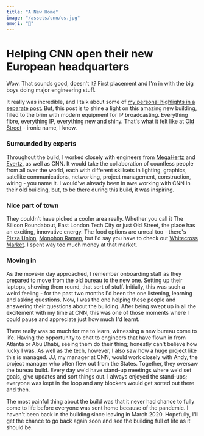 ```yaml
---
title: "A New Home"
image: "/assets/cnn/os.jpg"
emoji: "🏡"
---
```


# Helping CNN open their new European headquarters

Wow. That sounds good, doesn't it? First placement and I'm in with the big boys doing major engineering stuff.

<Picture
	pic="/assets/cnn/building.jpeg"
	caption=""
	alt="Construction in the studio"
/>

It really was incredible, and I talk about some of [my personal highlights in a separate post](/cnn/favourite-moments). But, this post is to shine a light on this amazing new building, filled to the brim with modern equipment for IP broadcasting. Everything fibre, everything IP, everything new and shiny. That's what it felt like at [Old Street](https://160oldstreet.com/) - ironic name, I know.

<Picture
	pic="/assets/cnn/fonts.jpeg"
	caption="Graphics testing as the studio comes to life"
	alt="Testing graphics in TV studio"
/>

### Surrounded by experts

Throughout the build, I worked closely with engineers from [MegaHertz](https://megahertz.co.uk/) and [Evertz](https://evertz.com/), as well as CNN. It would take the collaboration of countless people from all over the world, each with different skillsets in lighting, graphics, satellite communications, networking, project management, construction, wiring - you name it. I would've already been in awe working with CNN in their old building, but, to be there during this build, it was inspiring.

### Nice part of town

They couldn't have picked a cooler area really. Whether you call it The Silicon Roundabout, East London Tech City or just Old Street, the place has an exciting, innovative energy. The food options are unreal too - there's [Pizza Union](https://www.pizzaunion.com/), [Monohon Ramen](https://www.google.com/maps/place/Monohon+Ramen/@51.524749,-0.0937388,19.47z/data=!4m5!3m4!1s0x48761ca81b2e64b3:0xaa2ac46d1c4ada34!8m2!3d51.5246945!4d-0.0934146), but I'd say you have to check out [Whitecross Market](https://www.google.com/maps/place/Whitecross+Market/@51.5237193,-0.0940088,18.5z/data=!4m13!1m7!3m6!1s0x48761ca9cd53f595:0x59b92830f258470e!2sWhitecross+St,+London!3b1!8m2!3d51.5229904!4d-0.0928436!3m4!1s0x48761ca834a1855b:0x397dc5cded2a5496!8m2!3d51.5238822!4d-0.0934931). I spent way too much money at that market.

<Picture
	pic="/assets/cnn/space.jpg"
	caption="Bit trendy, init?"
	alt="Modern, social office space"
/>

### Moving in

As the move-in day approached, I remember onboarding staff as they prepared to move from the old bureau to the new one. Setting up their laptops, showing them round, that sort of stuff. Initially, this was such a weird feeling - for the past two months I'd been the one listening, learning and asking questions. Now, I was the one helping these people and answering their questions about the building. After being swept up in all the excitement with my time at CNN, this was one of those moments where I could pause and <StandoutText>appreciate just how much I'd learnt.</StandoutText>

There really was so much for me to learn, witnessing a new bureau come to life. Having the opportunity to chat to engineers that have flown in from Atlanta or Abu Dhabi, seeing them do their thing; honestly can't believe how lucky I was. As well as the tech, however, I also saw how a huge project like this is managed. JJ, my manager at CNN, would work closely with Andy, the project manager who often flew out from the States. Together, they oversaw the bureau build. Every day we'd have stand-up meetings where we'd set goals, give updates and sort things out. I always enjoyed the stand-ups; everyone was kept in the loop and any blockers would get sorted out there and then.

The most painful thing about the build was that it never had chance to fully come to life before everyone was sent home because of the pandemic. I haven't been back in the building since leaving in March 2020. <StandoutText>Hopefully, I'll get the chance to go back again soon and see the building full of life as it should be.</StandoutText>
